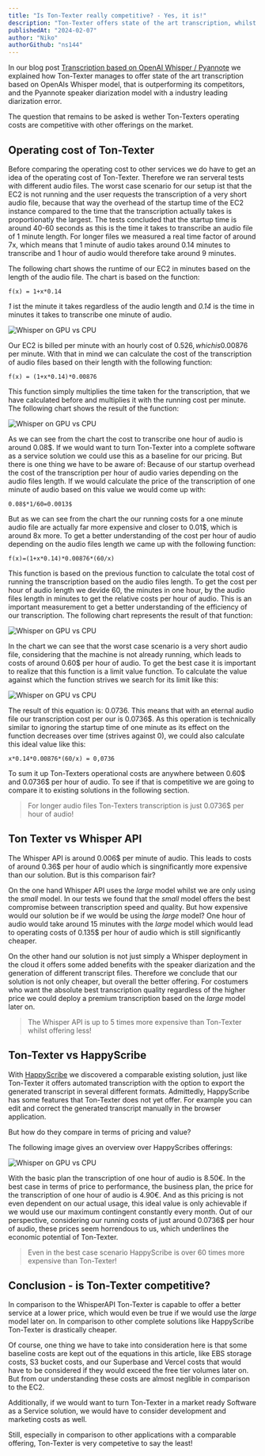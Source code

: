```yaml
---
title: "Is Ton-Texter really competitive? - Yes, it is!"
description: "Ton-Texter offers state of the art transcription, whilst being cost-effective."
publishedAt: "2024-02-07"
author: "Niko"
authorGithub: "ns144"
---
```


In our blog post [Transcription based on OpenAI Whisper / Pyannote](https://ton-texter.de/blog/Transcription-based-on-OpenAI-Whisper-Pyannote) we explained how Ton-Texter manages to offer state of the art transcription based on OpenAIs Whisper model, that is outperforming its competitors, and the Pyannote speaker diarization model with a industry leading diarization error. 

The question that remains to be asked is wether Ton-Texters operating costs are competitive with other offerings on the market. 

## Operating cost of Ton-Texter

Before comparing the operating cost to other services we do have to get an idea of the operating cost of Ton-Texter. Therefore we ran serveral tests with different audio files. The worst case scenario for our setup ist that the EC2 is not running and the user requests the transcription of a very short audio file, because that way the overhead of the startup time of the EC2 instance compared to the time that the transcription actually takes is proportionatly the largest. The tests concluded that the startup time is around 40-60 seconds as this is the time it takes to transcribe an audio file of 1 minute length. For longer files we measured a real time factor of around 7x, which means that 1 minute of audio takes around 0.14 minutes to transcribe and 1 hour of audio would therefore take around 9 minutes. 

The following chart shows the runtime of our EC2 in minutes based on the length of the audio file. The chart is based on the function:

```
f(x) = 1+x*0.14
```

*1* ist the minute it takes regardless of the audio length and *0.14* is the time in minutes it takes to transcribe one minute of audio.

![Whisper on GPU vs CPU](/images/blog/Is-Ton-Texter-actually-competitive/Runtime_AudioLength.png)

Our EC2 is billed per minute with an hourly cost of 0.526$, which is 0.00876$ per minute.  With that in mind we can calculate the cost of the transcription of audio files based on their length with the following function:

```
f(x) = (1+x*0.14)*0.00876
```

This function simply multiplies the time taken for the transcription, that we have calculated before and multiplies it with the running cost per minute. The following chart shows the result of the function:

![Whisper on GPU vs CPU](/images/blog/Is-Ton-Texter-actually-competitive/Cost_AudioLength.png)

As we can see from the chart the cost to transcribe one hour of audio is around 0.08$. If we would want to turn Ton-Texter into a complete software as a service solution we could use this as a baseline for our pricing. But there is one thing we have to be aware of: Because of our startup overhead the cost of the transcription per hour of audio varies depending on the audio files length. If we would calculate the price of the transcription of one minute of audio based on this value we would come up with:

```
0.08$*1/60=0.0013$
```

But as we can see from the chart the our running costs for a one minute audio file are actually far more expensive and closer to 0.01$, which is around 8x more. To get a better understanding of the cost per hour of audio depending on the audio files length we came up with the following function:

```
f(x)=(1+x*0.14)*0.00876*(60/x)
```

This function is based on the previous function to calculate the total cost of running the transcription based on the audio files length. To get the cost per hour of audio length we devide 60, the minutes in one hour, by the audio files length in minutes to get the relative costs per hour of audio. This is an important measurement to get a better understanding of the efficiency of our transcription. The following chart represents the result of that function:

![Whisper on GPU vs CPU](/images/blog/Is-Ton-Texter-actually-competitive/Cost_Efficiency.png)

In the chart we can see that the worst case scenario is a very short audio file, considering that the machine is not already running, which leads to costs of around 0.60$ per hour of audio. To get the best case it is important to realize that this function is a limit value function. To calculate the value against which the function strives we search for its limit like this:

![Whisper on GPU vs CPU](/images/blog/Is-Ton-Texter-actually-competitive/BestCase.png)

The result of this equation is: 0.0736. This means that with an eternal audio file our transcription cost per our is 0.0736$. As this operation is technically similar to ignoring the startup time of one minute as its effect on the function decreases over time (strives against 0), we could also calculate this ideal value like this:

```
x*0.14*0.00876*(60/x) = 0,0736
```

To sum it up Ton-Texters operational costs are anywhere between 0.60$ and 0.0736$ per hour of audio. To see if that is competitive we are going to compare it to existing solutions in the following section. 

> For longer audio files Ton-Texters transcription is just 0.0736$ per hour of audio!

## Ton Texter vs Whisper API

The Whisper API is around 0.006$ per minute of audio. This leads to costs of around 0.36$ per hour of audio which is singnificantly more expensive than our solution. But is this comparison fair?

On the one hand Whisper API uses the *large* model whilst we are only using the *small* model. In our tests we found that the *small* model offers the best compromise between transcription speed and quality. But how expensive would our solution be if we would be using the *large* model? One hour of audio would take around 15 minutes with the *large* model which would lead to operating costs of 0.135$ per hour of audio which is still significantly cheaper.

On the other hand our solution is not just simply a Whisper deployment in the cloud it offers some added benefits with the speaker diarization and the generation of different transcript files. Therefore we conclude that our solution is not only cheaper, but overall the better offering. For costumers who want the absolute best transcription quality regardless of the higher price we could deploy a premium transcription based on the *large* model later on.

> The Whisper API is up to 5 times more expensive than Ton-Texter whilst offering less!

## Ton-Texter vs HappyScribe

With [HappyScribe](https://www.happyscribe.com) we discovered a comparable existing solution, just like Ton-Texter it offers automated transcription with the option to export the generated transcript in several different formats. Admittedly, HappyScribe has some features that Ton-Texter does not yet offer. For example you can edit and correct the generated transcript manually in the browser application.

But how do they compare in terms of pricing and value?

The following image gives an overview over HappyScribes offerings:

![Whisper on GPU vs CPU](/images/blog/Is-Ton-Texter-actually-competitive/HappyScribe.png)

With the basic plan the transcription of one hour of audio is 8.50€. In the best case in terms of price to performance, the business plan, the price for the transcription of one hour of audio is 4.90€. And as this pricing is not even dependent on our actual usage, this ideal value is only achievable if we would use our maximum contingent constantly every month. Out of our perspective, considering our running costs of just around 0.0736$ per hour of audio, these prices seem horrendous to us, which underlines the economic potential of Ton-Texter. 

> Even in the best case scenario HappyScribe is over 60 times more expensive than Ton-Texter!

## Conclusion - is Ton-Texter competitive?

In comparison to the WhisperAPI Ton-Texter is capable to offer a better service at a lower price, which would even be true if we would use the *large* model later on. In comparison to other complete solutions like HappyScribe Ton-Texter is drastically cheaper.

Of course, one thing we have to take into consideration here is that some baseline costs are kept out of the equations in this article, like EBS storage costs, S3 bucket costs, and our Superbase and Vercel costs that would have to be considered if they would exceed the free tier volumes later on. But from our understanding these costs are almost neglible in comparison to the EC2. 

Additionally, if we would want to turn Ton-Texter in a market ready Software as a Service solution, we would have to consider development and marketing costs as well.

Still, especially in comparison to other applications with a comparable offering, Ton-Texter is very competetive to say the least!
